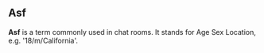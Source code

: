 == Asf ==

'''Asf''' is a term commonly used in chat rooms. It stands for Age Sex Location, e.g. '18/m/California'.
